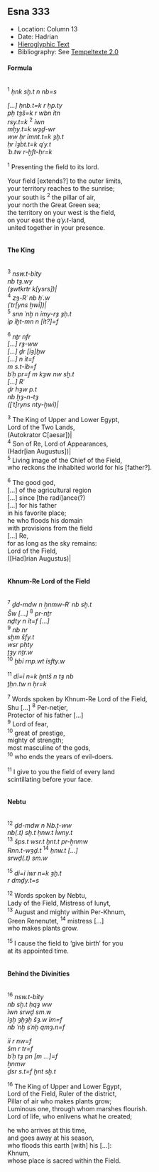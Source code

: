 ## Esna 333 {-}  

<style>  
  
  .col2 {  
    columns: 2 320px;         /* number of columns and width in pixels*/  
    -webkit-columns: 2 320px; /* chrome, safari */  
    -moz-columns: 2 320px;    /* firefox */  
    -webkit-column-break-inside: avoid;  
    -page-break-inside: avoid;  
    -break-inside: avoid;  
  }  
  
</style>  

- Location: Column 13
- Date: Hadrian 
- [Hieroglyphic Text](https://www.ifao.egnet.net/uploads/publications/enligne/Temples-Esna003.pdf#page=314){target="_blank"}  
- Bibliography: See [Tempeltexte 2.0](http://www.tempeltexte.uni-tuebingen.de/portal/#/text-detail/1231){target="_blank"}


#### Formula {-}

<div class="col2">

^1^ *ḥnk sḫ.t n nb=s *  
   
*[...] ḥnb.t=k r ḥp.ty*  
*pḥ tȝš=k r wbn ỉtn*  
*rsy.t=k* ^2^ *ỉwn*  
*mḥy.t=k wȝḏ-wr*  
*ww ḥr ỉmnt.t=k ȝḫ.t*  
*ḥr ỉȝbt.t=k qʿy.t*  
*ʿb.tw r-ḫft-ḥr=k*   
   
^1^ Presenting the field to its lord.  
  
Your field [extends?] to the outer limits,    
your territory reaches to the sunrise;    
your south is ^2^ the pillar of air,  
your north the Great Green sea;  
the territory on your west is the field,  
on your east the *qʿy.t*-land,   
united together in your presence.  

</div>

#### The King {-}

<div class="col2">

^3^ *nsw.t-bỉty*  
*nb tȝ.wy*  
*(ȝwtkrtr k[ysrs])|*  
^4^ *zȝ-Rʿ nb ḫʿ.w*  
*(ʿtr[yns ḫwỉ])| *  
^5^ *snn ʿnḫ n ỉmy-rȝ ȝḥ.t*  
*ỉp ỉḫt-mn n [ỉt?]=f*  
  
^6^ *nṯr nfr*  
*[...] rȝ-ww*  
*[...] ḏr [ỉȝ]ḫw*  
*[...] n ỉt=f *  
*m s.t-ỉb=f *  
*bʿḥ pr=f m kȝw nw sḫ.t *  
*[...] Rʿ*  
*ḏr hȝw p.t*  
*nb ḫȝ-n-tȝ*  
*([ʿt]ryns nty-ḫwỉ)|*  
    
^3^ The King of Upper and Lower Egypt,  
Lord of the Two Lands,  
(Autokrator C[aesar])|  
^4^ Son of Re, Lord of Appearances,  
(Hadr[ian Augustus])|  
^5^ Living image of the Chief of the Field,  
who reckons the inhabited world for his [father?].  
    
^6^ The good god,  
[...] of the agricultural region  
[...] since [the radi]ance(?)  
[...] for his father  
in his favorite place;  
he who floods his domain  
with provisions from the field  
[...] Re,  
for as long as the sky remains:  
Lord of the Field,  
([Had]rian Augustus)|

</div>

#### Khnum-Re Lord of the Field {-}

<div class="col2">

^7^ *ḏd-mdw n ẖnmw-Rʿ nb sḫ.t*  
*Šw [...]* ^8^ *pr-nṯr*  
*nḏty n ỉt=f [...]*  
^9^ *nb nr*  
*sḫm šfy.t*  
*wsr pḥty*  
*ṯȝy nṯr.w*  
^10^ *ḫbỉ rnp.wt ỉsfty.w*  
   
^11^ *dỉ=ỉ n=k ḫntš n tȝ nb*  
*ṯḥn.tw n ḥr=k*  
  
^7^ Words spoken by Khnum-Re Lord of the Field,  
Shu [...] ^8^ Per-netjer,  
Protector of his father [...]  
^9^ Lord of fear,  
^10^ great of prestige,  
mighty of strength;  
most masculine of the gods,  
^10^ who ends the years of evil-doers.  
  
^11^ I give to you the field of every land  
scintillating before your face.

</div>

#### Nebtu {-}

<div class="col2">

^12^ *ḏd-mdw n Nb.t-ww*  
*nb(.t) sḫ.t ḥnw.t Ỉwny.t*  
^13^ *šps.t wsr.t ḫnt.t pr-ẖnmw*  
*Rnn.t-wȝḏ.t* ^14^ *ḥnw.t [...]*  
*srwḏ(.t) sm.w*  
   
^15^ *dỉ=ỉ ỉwr n=k ȝḫ.t *  
*r dmḏy.t=s*   
  
^12^ Words spoken by Nebtu,  
Lady of the Field, Mistress of Iunyt,  
^13^ August and mighty within Per-Khnum,  
Green Renenutet, ^14^ mistress [...]  
who makes plants grow.  
  
^15^ I cause the field to 'give birth' for you  
at its appointed time.

</div>

#### Behind the Divinities {-}

<div class="col2">

^16^ *nsw.t-bỉty*  
*nb sḫ.t ḥqȝ ww*  
*ỉwn srwḏ sm.w*  
*ỉȝḫ ȝḫȝḫ šȝ.w ỉm=f*  
*nb ʿnḫ sʿnḫ qmȝ.n=f*  
  
*ỉỉ r nw=f*  
*šm r tr=f*  
*bʿḥ tȝ pn [m ...]=f*  
*ẖnmw *  
*ḏsr s.t=f ḫnt sḫ.t*  
  
^16^ The King of Upper and Lower Egypt,   
Lord of the Field, Ruler of the district,   
Pillar of air who makes plants grow;  
Luminous one, through whom marshes flourish.  
Lord of life, who enlivens what he created;  
  
he who arrives at this time,  
and goes away at his season,  
who floods this earth [with] his [...]:  
Khnum,  
whose place is sacred within the Field.

</div>

